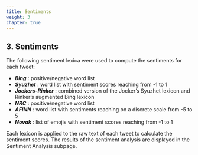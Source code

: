 ```yaml
---
title: Sentiments
weight: 3
chapter: true
---
```


<style>#chapter p {
text-align: justify} #chapter h3 {
text-align: left}
</style>

## 3. Sentiments

The following sentiment lexica were used to compute the sentiments for each tweet: 

- **_Bing_** : positive/negative word list 
- **_Syuzhet_** : word list with sentiment scores reaching from -1 to 1 
- **_Jockers-Rinker_** : combined version of the Jocker's Syuzhet lexicon and Rinker's augmented Bing lexicon 
- **_NRC_** : positive/negative word list 
- **_AFINN_** : word list with sentiments reaching on a discrete scale from -5 to 5 
- **_Novak_** : list of emojis with sentiment scores reaching from -1 to 1

Each lexicon is applied to the raw text of each tweet to calculate the sentiment scores. The results of the sentiment analysis are displayed in the Sentiment Analysis subpage.